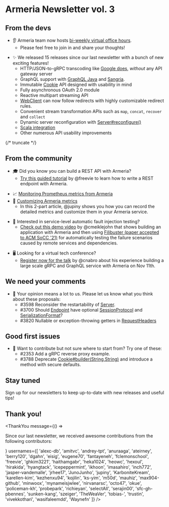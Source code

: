# Armeria Newsletter vol. 3

<AnimatedLogo />

## From the devs

<div class="noBullet">

- 👂 Armeria team now hosts [bi-weekly virtual office hours](https://armeria.dev/community/office-hours/).
  - Please feel free to join in and share your thoughts!

</div>
<div class="noBullet">

- ✨ We released 15 releases since our last newsletter with a bunch of new exciting features!
  - HTTP/JSON-to-gRPC transcoding like [Google does](https://cloud.google.com/endpoints/docs/grpc/transcoding),
    _without_ any API gateway server
  - GraphQL support with [GraphQL Java](https://www.graphql-java.com/) and [Sangria](https://sangria-graphql.github.io/).
  - Immutable [Cookie](type) API designed with usability in mind
  - Fully asynchronous OAuth 2.0 module
  - Reactive multipart streaming API
  - [WebClient](type) can now follow redirects with highly customizable redirect rules.
  - Convenient stream transformation APIs such as `map`, `concat`, `recover` and `collect`
  - Dynamic server reconfiguration with [Server#reconfigure()](type)
  - [Scala integration](https://armeria.dev/docs/advanced-scala)
  - Other numerous API usability improvements

</div>

{/* truncate */}

## From the community

<div class="noBullet">

- 🎓 Did you know you can build a REST API with Armeria?
  - [Try this guided tutorial](https://armeria.dev/tutorials/rest/blog) by @freevie to learn how to write a REST endpoint with Armeria.

</div>
<div class="noBullet">

- 📈 [Monitoring Prometheus metrics from Armeria](https://engineering.linecorp.com/en/blog/monitoring-prometheus-metrics-from-armeria/)
- 🎨 [Customizing Armeria metrics](https://engineering.linecorp.com/en/blog/customizing-armeria-metrics/)
  - In this 2-part article, @jupiny shows you how you can record the detailed metrics and customize them
    in your Armeria service. 

</div>
<div class="noBullet">

- 💉 Interested in service-level automatic fault injection testing?
  - [Check out this demo video](https://www.youtube.com/watch?v=BhZLHpxQ7mI) by @cmeiklejohn that shows
    building an application with Armeria and then using [Filibuster (paper accepted to ACM SoCC '21)](https://www.youtube.com/watch?v=pyYh-vNspAI)
    for automatically testing the failure scenarios caused by remote services and dependencies.

</div>
<div class="noBullet">

- 🖥 Looking for a virtual tech conference?
  - [Register now for the talk](https://linedevday.linecorp.com/2021/en/sessions/31/) by @cnabro about
    his experience building a large scale gRPC and GraphQL service with Armeria on Nov 11th.

</div>

## We need your comments

<div class="noBullet">

- 🤔 Your opinion means a lot to us. Please let us know what you think about these proposals:
  - #3598 Reconsider the restartability of [Server](type).
  - #3700 Should [Endpoint](type) have optional [SessionProtocol](type) and [SerializationFormat](type)?
  - #3820 Nullable or exception-throwing getters in [RequestHeaders](type)

</div>

## Good first issues

<div class="noBullet">

- 🔰 Want to contribute but not sure where to start from? Try one of these:
  - #2353 Add a gRPC reverse proxy example.
  - #3788 Deprecate [Cookie#builder(String,String)](type) and introduce a method with secure defaults.

</div>

## Stay tuned

Sign up for our newsletters to keep up-to-date with new releases and useful tips!

<div style={{maxWidth: '320px', marginTop: '0.5rem'}}>
  <Mailchimp />
</div>

## Thank you!

<ThankYou
  message={() => <p>Since our last newsletter, we received awesome contributions from the following contributors:</p>}
  usernames={[
    'alexc-db',
    'amitvc',
    'andrey-tpt',
    'anuraaga',
    'ateirney',
    'berry120',
    'dgahn',
    'eisig',
    'eugene70',
    'fantayeneh',
    'fclemonschool',
    'freevie',
    'ghkim3221',
    'haithamgabr',
    'heka1024',
    'heowc',
    'hexoul',
    'hirakida',
    'hyangtack',
    'icepeppermint',
    'ikhoon',
    'imasahiro',
    'inch772',
    'jasper-vandemalle',
    'jrhee17',
    'JunoJunho',
    'jupiny',
    'KarboniteKream',
    'karellen-kim',
    'kezhenxu94',
    'kojilin',
    'ks-yim',
    'm50d',
    'mauhiz',
    'max904-github',
    'minwoox',
    'mynameisjwlee',
    'nirvanarsc',
    'octo47',
    'okue',
    'policeman-kh',
    'probepark',
    'richieyan',
    'selectAll',
    'serajin00',
    'sfc-gh-pbennes',
    'sunken-kang',
    'szeiger',
    'TheWeaVer',
    'tobias-',
    'trustin',
    'vivekkothari',
    'wasifaleemdd',
    'Waynefn'
  ]}
/>
